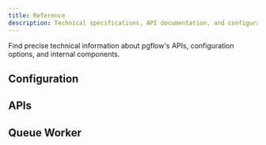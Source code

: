 ```yaml
---
title: Reference
description: Technical specifications, API documentation, and configuration options for pgflow
---
```



Find precise technical information about pgflow's APIs, configuration options, and internal components.

## Configuration

<CardGrid>
  <LinkCard
    title="Configuration"
    href="/reference/configuration/configuration/"
    description="Complete reference for flow options, step options, and worker configuration settings"
  />
</CardGrid>

## APIs

<CardGrid>
  <LinkCard
    title="Compile API"
    href="/reference/apis/compile-api/"
    description="Generate SQL statements from Flow definitions programmatically"
  />
  <LinkCard
    title="Manual installation"
    href="/reference/apis/manual-installation/"
    description="Install pgflow without the CLI using manual SQL execution"
  />
</CardGrid>

## Queue Worker

<CardGrid>
  <LinkCard
    title="Configuration"
    href="/reference/queue-worker/configuration/"
    description="Configuration options for using Edge Worker in queue-only mode"
  />
  <LinkCard
    title="How it works"
    href="/reference/queue-worker/how-it-works/"
    description="Internal implementation details of the Edge Worker task queue system"
  />
</CardGrid>

